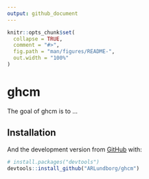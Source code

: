 ```yaml
---
output: github_document
---
```


<!-- README.md is generated from README.Rmd. Please edit that file -->

```r
knitr::opts_chunk$set(
  collapse = TRUE,
  comment = "#>",
  fig.path = "man/figures/README-",
  out.width = "100%"
)
```

# ghcm

<!-- badges: start -->
<!-- badges: end -->

The goal of ghcm is to ...

## Installation
<!-- relevant once accepted on CRAN
You can install the released version of ghcm from [CRAN](https://CRAN.R-project.org) with:

``` r
install.packages("ghcm")
```
 -->
 
And the development version from [GitHub](https://github.com/) with:

``` r
# install.packages("devtools")
devtools::install_github("ARLundborg/ghcm")
```

<!--
## Example

This is a basic example which shows you how to solve a common problem:

```r
library(ghcm)
## basic example code
```

What is special about using `README.Rmd` instead of just `README.md`? You can include R chunks like so:

```r
summary(cars)
```

You'll still need to render `README.Rmd` regularly, to keep `README.md` up-to-date.

You can also embed plots, for example:

```r
plot(pressure)
```

In that case, don't forget to commit and push the resulting figure files, so they display on GitHub!
-->
